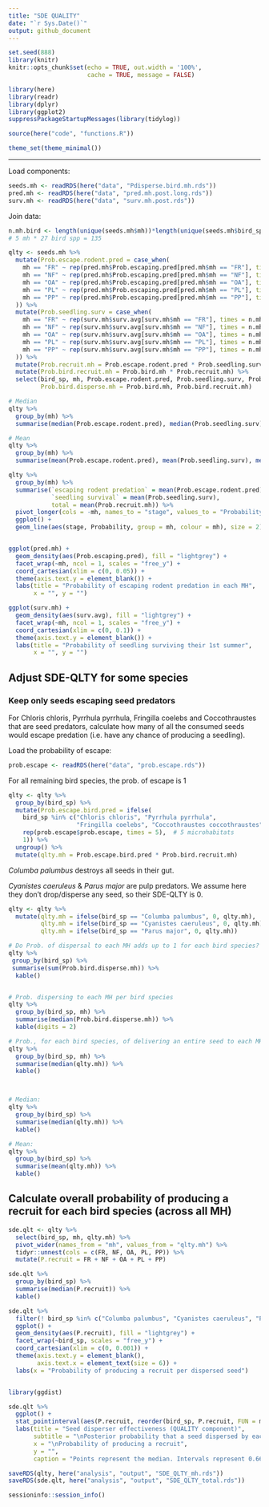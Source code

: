 ```yaml
---
title: "SDE QUALITY"
date: "`r Sys.Date()`"
output: github_document
---
```



```r
set.seed(888)
library(knitr)
knitr::opts_chunk$set(echo = TRUE, out.width = '100%', 
                      cache = TRUE, message = FALSE)
```

```r
library(here)
library(readr)
library(dplyr)
library(ggplot2)
suppressPackageStartupMessages(library(tidylog))

source(here("code", "functions.R"))

theme_set(theme_minimal())
```


----

Load components:

```r
seeds.mh <- readRDS(here("data", "Pdisperse.bird.mh.rds"))
pred.mh <- readRDS(here("data", "pred.mh.post.long.rds"))
surv.mh <- readRDS(here("data", "surv.mh.post.rds"))
```


Join data:

```r
n.mh.bird <- length(unique(seeds.mh$mh))*length(unique(seeds.mh$bird_sp)) 
# 5 mh * 27 bird spp = 135

qlty <- seeds.mh %>% 
  mutate(Prob.escape.rodent.pred = case_when(
    mh == "FR" ~ rep(pred.mh$Prob.escaping.pred[pred.mh$mh == "FR"], times = n.mh.bird),
    mh == "NF" ~ rep(pred.mh$Prob.escaping.pred[pred.mh$mh == "NF"], times = n.mh.bird),
    mh == "OA" ~ rep(pred.mh$Prob.escaping.pred[pred.mh$mh == "OA"], times = n.mh.bird),
    mh == "PL" ~ rep(pred.mh$Prob.escaping.pred[pred.mh$mh == "PL"], times = n.mh.bird),
    mh == "PP" ~ rep(pred.mh$Prob.escaping.pred[pred.mh$mh == "PP"], times = n.mh.bird)
  )) %>% 
  mutate(Prob.seedling.surv = case_when(
    mh == "FR" ~ rep(surv.mh$surv.avg[surv.mh$mh == "FR"], times = n.mh.bird),
    mh == "NF" ~ rep(surv.mh$surv.avg[surv.mh$mh == "NF"], times = n.mh.bird),
    mh == "OA" ~ rep(surv.mh$surv.avg[surv.mh$mh == "OA"], times = n.mh.bird),
    mh == "PL" ~ rep(surv.mh$surv.avg[surv.mh$mh == "PL"], times = n.mh.bird),
    mh == "PP" ~ rep(surv.mh$surv.avg[surv.mh$mh == "PP"], times = n.mh.bird)
  )) %>% 
  mutate(Prob.recruit.mh = Prob.escape.rodent.pred * Prob.seedling.surv) %>% 
  mutate(Prob.bird.recruit.mh = Prob.bird.mh * Prob.recruit.mh) %>% 
  select(bird_sp, mh, Prob.escape.rodent.pred, Prob.seedling.surv, Prob.recruit.mh,
         Prob.bird.disperse.mh = Prob.bird.mh, Prob.bird.recruit.mh)

```


```r
# Median
qlty %>% 
  group_by(mh) %>% 
  summarise(median(Prob.escape.rodent.pred), median(Prob.seedling.surv), median(Prob.recruit.mh))

# Mean
qlty %>% 
  group_by(mh) %>% 
  summarise(mean(Prob.escape.rodent.pred), mean(Prob.seedling.surv), mean(Prob.recruit.mh))

qlty %>% 
  group_by(mh) %>% 
  summarise(`escaping rodent predation` = mean(Prob.escape.rodent.pred), 
            `seedling survival` = mean(Prob.seedling.surv), 
            total = mean(Prob.recruit.mh)) %>% 
  pivot_longer(cols = -mh, names_to = "stage", values_to = "Probability") %>% 
  ggplot() +
  geom_line(aes(stage, Probability, group = mh, colour = mh), size = 2) 


ggplot(pred.mh) +
  geom_density(aes(Prob.escaping.pred), fill = "lightgrey") +
  facet_wrap(~mh, ncol = 1, scales = "free_y") +
  coord_cartesian(xlim = c(0, 0.05)) +
  theme(axis.text.y = element_blank()) +
  labs(title = "Probability of escaping rodent predation in each MH",
       x = "", y = "")

ggplot(surv.mh) +
  geom_density(aes(surv.avg), fill = "lightgrey") +
  facet_wrap(~mh, ncol = 1, scales = "free_y") +
  coord_cartesian(xlim = c(0, 0.1)) +
  theme(axis.text.y = element_blank()) +
  labs(title = "Probability of seedling surviving their 1st summer",
       x = "", y = "")
```


## Adjust SDE-QLTY for some species


### Keep only seeds escaping seed predators

For Chloris chloris, Pyrrhula pyrrhula, Fringilla coelebs and Coccothraustes that are seed predators, calculate how many of all the consumed seeds would escape predation (i.e. have any chance of producing a seedling).

Load the probability of escape:

```r
prob.escape <- readRDS(here("data", "prob.escape.rds"))
```

For all remaining bird species, the prob. of escape is 1

```r
qlty <- qlty %>% 
  group_by(bird_sp) %>% 
  mutate(Prob.escape.bird.pred = ifelse(
    bird_sp %in% c("Chloris chloris", "Pyrrhula pyrrhula", 
                   "Fringilla coelebs", "Coccothraustes coccothraustes"),
    rep(prob.escape$prob.escape, times = 5),  # 5 microhabitats 
    1)) %>% 
  ungroup() %>% 
  mutate(qlty.mh = Prob.escape.bird.pred * Prob.bird.recruit.mh)
```



*Columba palumbus* destroys all seeds in their gut.

*Cyanistes caeruleus* & *Parus major* are pulp predators. We assume here they don't drop/disperse any seed, so their SDE-QLTY is 0.


```r
qlty <- qlty %>% 
  mutate(qlty.mh = ifelse(bird_sp == "Columba palumbus", 0, qlty.mh),
         qlty.mh = ifelse(bird_sp == "Cyanistes caeruleus", 0, qlty.mh),
         qlty.mh = ifelse(bird_sp == "Parus major", 0, qlty.mh))
```




```r
# Do Prob. of dispersal to each MH adds up to 1 for each bird species?
qlty %>% 
 group_by(bird_sp) %>% 
 summarise(sum(Prob.bird.disperse.mh)) %>% 
  kable()


# Prob. dispersing to each MH per bird species
qlty %>% 
  group_by(bird_sp, mh) %>% 
  summarise(median(Prob.bird.disperse.mh)) %>% 
  kable(digits = 2)

# Prob., for each bird species, of delivering an entire seed to each MH and producing a seedling surviving their 1st summer. 
qlty %>% 
  group_by(bird_sp, mh) %>% 
  summarise(median(qlty.mh)) %>% 
  kable()



# Median:
qlty %>% 
  group_by(bird_sp) %>% 
  summarise(median(qlty.mh)) %>% 
  kable()

# Mean:
qlty %>% 
  group_by(bird_sp) %>% 
  summarise(mean(qlty.mh)) %>% 
  kable()
```




## Calculate overall probability of producing a recruit for each bird species (across all MH)

```r
sde.qlt <- qlty %>% 
  select(bird_sp, mh, qlty.mh) %>% 
  pivot_wider(names_from = "mh", values_from = "qlty.mh") %>% 
  tidyr::unnest(cols = c(FR, NF, OA, PL, PP)) %>% 
  mutate(P.recruit = FR + NF + OA + PL + PP)

sde.qlt %>% 
  group_by(bird_sp) %>% 
  summarise(median(P.recruit)) %>% 
  kable()
```


```r
sde.qlt %>% 
  filter(! bird_sp %in% c("Columba palumbus", "Cyanistes caeruleus", "Parus major")) %>% 
  ggplot() +
  geom_density(aes(P.recruit), fill = "lightgrey") +
  facet_wrap(~bird_sp, scales = "free_y") +
  coord_cartesian(xlim = c(0, 0.001)) +
  theme(axis.text.y = element_blank(),
        axis.text.x = element_text(size = 6)) +
  labs(x = "Probability of producing a recruit per dispersed seed") 


library(ggdist)

sde.qlt %>% 
  ggplot() +
  stat_pointinterval(aes(P.recruit, reorder(bird_sp, P.recruit, FUN = median))) +
  labs(title = "Seed disperser effectiveness (QUALITY component)",
       subtitle = "\nPosterior probability that a seed dispersed by each bird species\nproduces a seedling that survives their first summer\n",
       x = "\nProbability of producing a recruit",
       y = "",
       caption = "Points represent the median. Intervals represent 0.66 and 0.95 credibility intervals")
```


```r
saveRDS(qlty, here("analysis", "output", "SDE_QLTY_mh.rds"))
saveRDS(sde.qlt, here("analysis", "output", "SDE_QLTY_total.rds"))
```


```r
sessioninfo::session_info()
```

